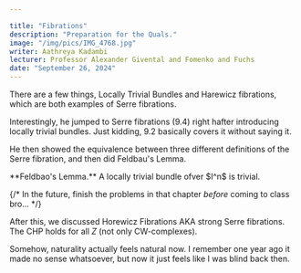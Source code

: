 ```yaml
---

title: "Fibrations"
description: "Preparation for the Quals."
image: "/img/pics/IMG_4768.jpg"
writer: Aathreya Kadambi
lecturer: Professor Alexander Givental and Fomenko and Fuchs
date: "September 26, 2024"
---
```


There are a few things, Locally Trivial Bundles and Harewicz fibrations, which are both examples of Serre fibrations.

Interestingly, he jumped to Serre fibrations (9.4) right hafter introducing locally trivial bundles. Just kidding, 9.2 basically covers it without saying it.

He then showed the equivalence between three different definitions of the Serre fibration, and then did Feldbau's Lemma.

<div class="theorem">
**Feldbao's Lemma.** A locally trivial bundle ofver $I^n$ is trivial.
</div>

{/* In the future, finish the problems in that chapter *before* coming to class bro... */}

After this, we discussed Horewicz Fibrations AKA strong Serre fibrations. The CHP holds for all $Z$ (not only CW-complexes).

Somehow, naturality actually feels natural now. I remember one year ago it made no sense whatsoever, but now it just feels like I was blind back then.